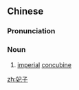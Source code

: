 ==Chinese==
{{zh-forms}}

===Pronunciation===
{{zh-pron
|m=fēizi
|c=fei1 zi2
|cat=n
}}

===Noun===
{{zh-noun}}

# [[imperial]] [[concubine]]

[[zh:妃子]]